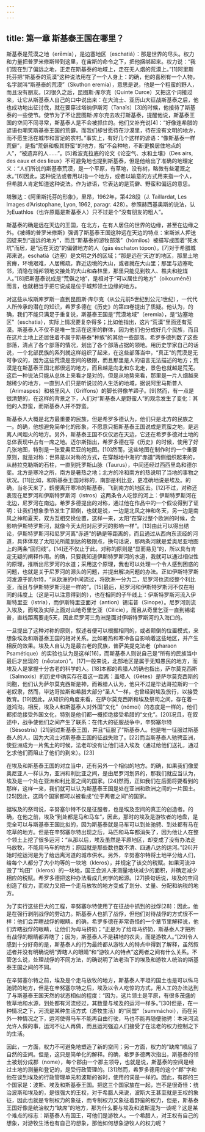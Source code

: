 ```yaml
---
---
---
```

title: 第一章 斯基泰王国在哪里？
---




斯基泰是荒漠之地（erēmía），是边塞地区（eschatiá）：那是世界的尽头。权力和力量把普罗米修斯带到这里，在宙斯的命令之下，把他捆绑起来。权力说：“我们现在到了偏远之地，正走在斯基泰的地域上，走在无人烟的荒漠上。”[1]阿里斯托芬把“斯基泰的荒漠”这种说法用在了一个人身上：的确，他的喜剧有一个人物，名字就叫“斯基泰的荒漠”（Skuthon eremia），意思是说，他是一个粗蛮的野人，而且没有朋友。[2]很久之后，昆图斯·库尔克（Quinte Curce）又把这个词接过来，让它从斯基泰人自己的口中说出来：在大流士、亚历山大征战斯基泰之后，他也成功地出征讨伐，就在要穿过塔纳伊斯河（Tanaïs）[3]的时候，他接待了斯基泰的一些使节。使节为了不让昆图斯·库尔克去攻打斯基泰，提醒他说，斯基泰王国的空间不同寻常，斯基泰人是不会被抓住的。他们又补充说[4]：“好像连希腊的谚语也嘲笑斯基泰王国的荒僻。而我们却甘愿待在沙漠里，待在没有文明的地方，而不愿生活在城市和富足的农村。”事实上，有好几个这样的谚语：“像斯基泰一样荒僻”，是指“荒僻和极其野蛮”的地方，指“不会种地，不断更换居住地点的人”，“被遗弃的人……”。[5]希波克拉底的论文《论空气、水和土壤》（Des airs, des eaux et des lieux）不可避免地也提到斯基泰，但是他给出了准确的地理定义：“人们所说的斯基泰荒漠，是一个平原，有草地，没有树，略微有些灌溉之水。”[6]因此，这种说法或者用以指一个地方，或者以喻意的方式用来指一个人，但希腊人肯定知道这种说法。作为谚语，它表达的是荒僻、野蛮和偏远的意思。

塔雅达：《阿里斯托芬的形象》，里昂，1962年，第428段（J. Taillardat, Les Images d’Aristophane, Lyon, 1962, paragr. 428）。参照赫西基奥斯的说法，认为Euathlos（也许原籍是斯基泰人）只不过是个“没有朋友的粗人”。

斯基泰的确是远在天边的王国，在北方，在有人居住的世界的边缘，甚至在边缘之外。《被缚的普罗米修斯》强调了斯基泰王国这种远在天边的特点：宙斯派人押送囚徒来到“遥远的地方”，而且“斯基泰的游牧部落”（hómilos）被描写成围着“死水坑”而居，是“远在天边”的偏僻地方的人（gās éschaton tópon）。[7]对于希腊城邦来说，eschatiá（边塞）是文明之外的区域；“那是远在‘天边’的地区，那里土地贫瘠，环境艰难，人居稀疏，靠近边境的大山，或者就在大山里；那里与边塞毗邻，消隐在城邦领地交接处的大山和森林里，那里只能见到牧人、樵夫和挖煤人。”[8]把斯基泰说成是“荒僻之地”，是相对于“可以居住的地方”（oikouménē）而言，也就相当于把它说成是位于城邦领土边缘的地方。





对这些从埃斯库罗斯一直到昆图斯·库尔克（从公元前5世纪到公元1世纪），一代代人所传承的潜在的知识，希罗多德在《历史》的第四卷提出了质疑。他认为，的确，我们不能只满足于重复说，斯基泰王国是“荒漠地域”（eremia），是“边塞地区”（eschatia），实际上情况要复杂得多；比如他指出，这片“荒漠”里面还有荒漠。斯基泰人不仅不是唯一生活在这里的群体，因为他们也分成好几个民族，而且在这片土地上还居住着不属于斯基泰“种族”的其他一些部落。希罗多德列数了这些部落，清点了各个部落的情况，划出了各个部落占据的领地。用历史学家自己的话说，一个北部民族的系列就这样组织了起来，在这些部落当中，“真正”的荒漠是无可争议的，因为这些荒漠是空间的极限，而且那里是人的语言无法描述的地方；荒漠是在斯基泰王国北部很远的地方，而且越是向北和东北走，景色也就越是荒芜。这后一种说法只能从总体上来看才是对的，但是从地势来看，那里是一片人烟越来越稀少的地方，一直到人们只是听说过的人生活的地域，据说阿里马斯普人（Arimaspes）和格里风人（Griffons）的脚长得像羊蹄子。[9]然而，有一点是很清楚的，在这样的背景之下，人们对“斯基泰人是野蛮人”的观念发生了变化：其他的人野蛮，而斯基泰人并不野蛮。





斯基泰人大概是北方最重要的民族，但是希罗多德认为，他们只是北方的民族之一。的确，他想避免简单化的形象，不愿意只把斯基泰王国说成是荒蛮之地，是远离人间烟火的地方。另外，斯基泰王国不仅仅远在天边，它还在希罗多德对土地的总体表现中占有一席之地。迈尔斯指出，希罗多德在写《历史》的时候，使用了好几张地图，特别是一张爱奥尼亚的地图。[10]然而，这些地图在制作时的一个重要原则，就是对称：世界是以对称的方式，在穿越地中海的“赤道”两侧组织起来的，从赫拉克勒斯的石柱，一直到托罗斯山脉（Taurus），中间还经过西西里岛和德尔斐。北方是寒冷之所，南方是暑热之地；北方的冷和南方的热说明了当地的事物之状况。[11]比如，和斯基泰王国对称的，南部是利比亚，更准确地说是埃及。的确，当冬天来了，鹤便离开寒冷的斯基泰，飞到南方的地区去。[12]不过，对称还表现在尼罗河和伊斯特罗斯河（Istros）这两条令人吃惊的河上：伊斯特罗斯河在北边，尼罗河在南边。希罗多德提出的对称，通过他在作品中的一个假设得到了证明：让我们想象季节发生了颠倒，也就是说，一边是北风之神和冬天，另一边是南风之神和夏天，双方互相交换位置，这样一来，太阳“在穿过整个欧洲的时候，会影响伊斯特罗斯河，就像今天太阳对尼罗河的影响一样”。[13]由此可以得出结论，伊斯特罗斯河和尼罗河离“赤道”的确是等距离的，而且通过从西向东流经的河道，具体体现了太阳光所能到达的极限点，换句话说，那两条河就是爱奥尼亚地图上的两条“回归线”。[14]还不仅止于此。对称的原则是“显而易见”的，所以具有肯定无疑的阐释作用。的确，只要我知道伊斯特罗斯河的水道，我就可以通过相似性的原理，推断出尼罗河的水道；采用这个原理，我也可以处理一个令人感到困惑的问题，也就是关于尼罗河的源头的问题，并提出解决问题的办法。正如伊斯特罗斯河发源于凯尔特，“从欧洲的中间流过，将欧洲一分为二，尼罗河也流经整个利比亚，而且与伊斯特罗斯河是一样的”。[15]最后，尼罗河和伊斯特罗斯河不仅在相同的纬度上（这是可以注意得到的），也在相同的子午线上：伊斯特罗斯河流入伊斯特里亚（Istria），而伊斯特里亚面对（antion）锡诺普（Sinope）。尼罗河则流入埃及，而埃及实际上面对山地奇里乞亚（Cilicie），而且从奇里乞亚一直到锡诺普，直线距离要走5天，因此尼罗河三角洲是面对伊斯特罗斯河的入海口的。

一旦提出了这种对称的原则，叙述者便可以根据相同的，或者颠倒的位置模式，来想象埃及和斯基泰王国的相对关系。比如暑热和寒冷各自影响着这些地区，并产生相反的效果。埃及人自认为是最古老的民族，普萨美提克法老（pharaon Psamétique）的实验也认为是这样[16]，而斯基泰人则说自己是“所有的民族当中最后才出现的（nḗotaton）”。[17]一般来说，北部地区是属于无知愚民的地方，而埃及人是掌握十分古老的科学的人。[18]本都的希腊人的确也指出，萨尔莫克西斯（Salmoxis）的历史中确实存在着这一距离：盖塔人（Gètes）是萨尔莫克西斯的同胞，他们认为萨尔莫克西斯是神，而希腊人认为，他只不过是毕达哥拉斯的一个老奴隶，然而，毕达哥拉斯和希腊大部分“圣人”一样，也曾经到埃及旅行，以接受教育。[19]因此，从知识的角度来看，在萨尔莫克西斯和埃及祭司之间，存在着一道鸿沟。相反，埃及人和斯基泰人对外国“文化”（nómoi）的态度是一样的，他们都拒绝接受外国文化，特别是他们都一概拒绝接受希腊的“文化”。[20]况且，在叙述中，战争使他们之间产生了联系：在伟大的征服战争中，辛努塞尔特（Sésostris）[21]到过斯基泰王国，并且“征服了”斯基泰人。他是唯一征服过斯基泰人的人，因为大流士对斯基泰王国的征战失败了。[22]而当斯基泰人驰骋亚洲，使亚洲成为一片焦土的时候，法老却没有让他们进入埃及（通过给他们送礼，通过乞求他们而阻止了他们的到来）。[23]

在埃及和斯基泰王国的对立当中，还有另外一个相似的地方。的确，如果我们像爱奥尼亚人一样认为，亚洲和利比亚之间，是由尼罗河划界的，那我们就应当认为，埃及是一个处在亚洲和利比亚之间的国家。[24]然而，正如我们在后面将要看到的那样，这样一来，我们就可以认为斯基泰王国是处在亚洲和欧洲之间的一片国土。[25]因此，这两个国家都可以被看成“位于两者之间”的国家。

据埃及的祭司说，辛努塞尔特不仅是征服者，也是埃及空间的真正的创造者。的确，在他之前，埃及“到处都是马和马车”，因此，那时的埃及是游牧者的地盘，是完全可以与斯基泰王国比拟的，因为斯基泰就是马车可以到处驰骋、到处都有马在吃草的地方。但是在辛努塞尔特出现之后，马匹和马车都消失了，因为他让人在整个领土上挖了很多运河：“从那以后，埃及虽然是平原地区，却变成了没有办法走马放牧，不能用马车的地方；原因就是那些数也数不清、四通八达的运河。”[26]开始时挖运河是为了给远离河道的城市供水。另外，辛努塞尔特将土地平分给人们，给每个人都分了大小均等的一块地（kleros），并规定了该交的税赋。如果河流冲毁了“均田”（kleros）的一块地，国王会派人来测量地块减少的面积，并确定减少相应的税赋。希罗多德把这种办法看成几何学的起源。[27]换句话说，埃及的空间创造了权力，而权力又把一个走马放牧的地方变成了划分、丈量、分配和纳税的地方。

为了实行这些巨大的工程，辛努塞尔特使用了在征战中抓到的战俘[28]：因此，他是在强行剥削战俘的劳动力。斯基泰人也抓了战俘，但他们对待战俘的方式很不一样：他们会弄瞎战俘的眼睛。的确，希罗多德在非常奇怪的一个章节里解释说，他们弄瞎战俘的眼睛，让他们为母马挤奶；“正是为了给母马挤奶，斯基泰人才把所有战俘的眼睛都弄瞎了；因为，斯基泰人不是耕地的农夫，而是游牧人。”[29]令人感到十分好奇的是，斯基泰人的行为最终都从游牧人的特点中得到了解释，虽然叙述者并没有明确说明“弄瞎人的眼睛”和“游牧人的特点”这两者之间有什么关系。不管怎么说，处理战俘的不同方法，的确说明了法老治下的埃及和游牧人统治的斯基泰王国之间的不同。

在辛努塞尔特之前，埃及是个走马放牧的地方，斯基泰人平坦的国土也是可以纵马驰骋的地方，但是在辛努塞尔特之后，埃及以令人吃惊的方式，用人工的办法达到了与斯基泰王国天然的状态相似的程度：“因为，这片领土是平原，有很多茂盛的牧草地和水源，到处都有河流经过，其数量与埃及的运河一样多。”[30]但是，在一种情况之下，河流是某种生活方式（游牧生活）的“同盟”（summáchoi），而在另外一种情况之下，运河使得马车不能再自由行驶，马也不能再随便驰骋：本来河流允许人做的事，运河不让人再做，而且运河强迫人们接受了在法老的权力控制之下的生活。

因此，一方面，权力不可避免地塑造了新的空间；另一方面，权力的“缺席”顺应了自然的空间。但是，这只是简单化的解释。的确，希罗多德两次指出，斯基泰的领土被划分成郡（nome），每个郡由一个郡主领导，也就是说，斯基泰的空间是经过土地的测量和登记的，是受行政管理的。[31]然而，希罗多德用的这个“郡”字和他在谈到埃及的行政管理单元和波斯的省时，使用的词是一样的。因此，有郡的三个国家是：波斯、埃及和斯基泰王国。把这三个国家放在一起，岂不是很奇怪：统治波斯和埃及的，是很强大的王权，对于希腊人来说，波斯大王甚至就是王权的象征，因此也就是专制权力的象征，而专制权力又象征着野蛮的权力，但是，斯基泰王国好像是统治权力“缺席”的地方，那为什么要与埃及和波斯混为一谈呢？这是某个难点的标志：斯基泰人有国王，可他们是游牧人。一个希腊人，对王权有自己的想象，对游牧生活也有自己的想象，那他如何想象游牧人的权力呢？